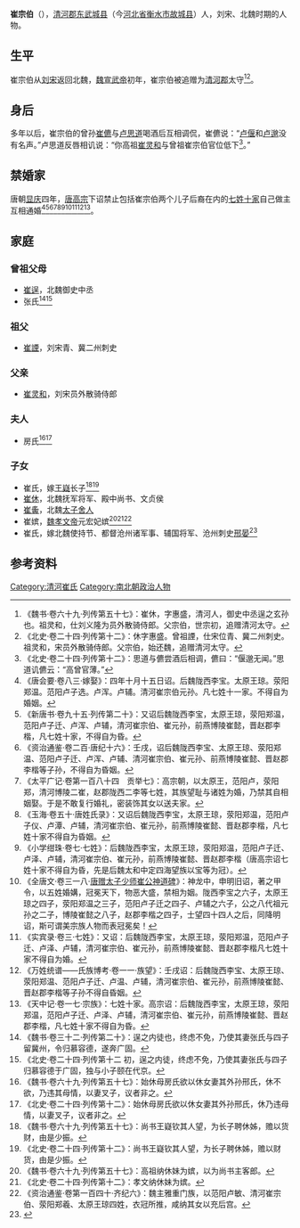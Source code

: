 '''崔宗伯'''（{{bd|5世紀||？||}}），[[清河郡|清河郡]][[东武城县|东武城县]]（今[[河北省|河北省]][[衡水市|衡水市]][[故城县|故城县]]）人，刘宋、北魏时期的人物。

==生平==
崔宗伯从[[刘宋|刘宋]]返回北魏，[[魏宣武帝|魏宣武帝]]初年，崔宗伯被追赠为[[清河郡|清河郡]]太守<ref>《魏书·卷六十九·列传第五十七》：崔休，字惠盛，清河人，御史中丞逞之玄孙也。祖灵和，仕刘义隆为员外散骑侍郎。父宗伯，世宗初，追赠清河太守。</ref><ref>《北史·卷二十四·列传第十二》：休字惠盛。曾祖諲，仕宋位青、冀二州刺史。祖灵和，宋员外散骑侍郎。父宗伯，始还魏，追赠清河太守。</ref>。

==身后==
多年以后，崔宗伯的曾孙[[崔儦|崔儦]]与[[卢思道|卢思道]]喝酒后互相调侃，崔儦说：“[[卢偃|卢偃]]和[[卢邈|卢邈]]没有名声。”卢思道反唇相讥说：“你高祖[[崔灵和|崔灵和]]与曾祖崔宗伯官位低下<ref>《北史·卷二十四·列传第十二》：思道与儦尝酒后相调，儦曰：“偃邈无闻。”思道讥儦云：“高曾官薄。”</ref>。”

==禁婚家==
唐朝[[显庆|显庆]]四年，[[唐高宗|唐高宗]]下诏禁止包括崔宗伯两个儿子后裔在内的[[七姓十家|七姓十家]]自己做主互相通婚<ref>《唐会要·卷八三·嫁娶》：四年十月十五日诏。后魏陇西李宝。太原王琼。荥阳郑温。范阳卢子选。卢浑。卢辅。清河崔宗伯元孙。凡七姓十一家。不得自为婚姻。</ref><ref>《新唐书·卷九十五·列传第二十》：又诏后魏陇西李宝，太原王琼，荥阳郑温，范阳卢子迁、卢浑、卢辅，清河崔宗伯、崔元孙，前燕博陵崔懿，晋赵郡李楷，凡七姓十家，不得自为昏。</ref><ref>《资治通鉴·卷二百·唐纪十六》：壬戌，诏后魏陇西李宝、太原王琼、荥阳郑温、范阳卢子迁、卢浑、卢辅、清河崔宗伯、崔元孙、前燕博陵崔懿、晋赵郡李楷等子孙，不得自为昏姻。</ref><ref>《太平广记·卷第一百八十四　贡举七》：高宗朝，以太原王，范阳卢，荥阳郑，清河博陵二崔，赵郡陇西二李等七姓，其族望耻与诸姓为婚，乃禁其自相姻娶。于是不敢复行婚礼，密装饰其女以送夫家。</ref><ref>《玉海·卷五十·唐姓氏录》：又诏后魏陇西李宝，太原王琼，荥阳郑温，范阳卢子仪、卢潭、卢辅，清河崔宗伯、崔元孙，前燕博陵崔懿、晋赵郡李楷，凡七姓十家不得自为昏姻。</ref><ref>《小学绀珠·卷七·七姓》：后魏陇西李宝，太原王琼，荥阳郑温，范阳卢子迁、卢泽、卢辅，清河崔宗伯、崔元孙，前燕博陵崔懿、晋赵郡李楷（唐高宗诏七姓十家不得自为昏，先是后魏太和中定四海望族以宝等为冠）。</ref><ref>《全唐文·卷三一八·[[s:唐贈太子少師崔公神道碑|唐赠太子少师崔公神道碑]]》：神龙中，申明旧诏，著之甲令，以五姓婚媾，冠冕天下，物恶大盛，禁相为姻。陇西李宝之六子，太原王琼之四子，荥阳郑温之三子，范阳卢子迁之四子、卢辅之六子，公之八代祖元孙之二子，博陵崔懿之八子，赵郡李楷之四子，士望四十四人之后，同降明诏，斯可谓美宗族人物而表冠冕矣！</ref><ref>《实宾录·卷三·七姓》：又诏：后魏陇西李宝，太原王琼，荥阳郑温，范阳卢子迁、卢泽、卢辅，清河崔宗伯、崔元孙，前燕博陵崔懿、晋赵郡李楷凡七姓十家不得自为婚。</ref><ref>《万姓统谱——氏族博考·卷一一·族望》：壬戌诏：后魏陇西李宝、太原王琼、荥阳郑温、范阳卢子迁、卢温、卢辅，清河崔宗伯、崔元孙，前燕博陵崔懿、晋赵郡李楷等子孙不得自昏姻。</ref><ref>《天中记·卷一七·宗族》：七姓十家。高宗诏：后魏陇西李宝，太原王琼，荥阳郑温，范阳卢子迁、卢泽、卢辅，清河崔宗伯、崔元孙，前燕博陵崔懿、晋赵郡李楷，凡七姓十家不得自为昏。</ref>。

==家庭==
===曾祖父母===
*[[崔逞|崔逞]]，北魏御史中丞
*张氏<ref>《魏书·卷三十二·列传第二十》：逞之内徒也，终虑不免，乃使其妻张氏与四子留冀州，令归慕容德，遂奔广固。</ref><ref>《北史·卷二十四·列传第十二 初，逞之内徒，终虑不免，乃使其妻张氏与四子归慕容德于广固，独与小子颐在代京。</ref>

===祖父===
*[[崔諲|崔諲]]，刘宋青、冀二州刺史

===父亲===
*[[崔灵和|崔灵和]]，刘宋员外散骑侍郎

===夫人===
*房氏<ref>《魏书·卷六十九·列传第五十七》：始休母房氏欲以休女妻其外孙邢氏，休不欲，乃违其母情，以妻叉子，议者非之。</ref><ref>《北史·卷二十四·列传第十二》：始休母房氏欲以休女妻其外孙邢氏，休乃违母情，以妻叉子，议者非之。</ref>

===子女===
*崔氏，嫁[[王嶷|王嶷]]长子<ref>《魏书·卷六十九·列传第五十七》：尚书王嶷钦其人望，为长子聘休姊，赡以货财，由是少振。</ref><ref>《北史·卷二十四·列传第十二》：尚书王嶷钦其人望，为长子聘休姊，赡以财货，由是少振。</ref>
*[[崔休|崔休]]，北魏抚军将军、殿中尚书、文贞侯
*[[崔夤|崔夤]]，北魏[[太子舍人|太子舍人]]
*崔嫔，[[魏孝文帝|魏孝文帝]]元宏妃嫔<ref>《魏书·卷六十九·列传第五十七》：高祖纳休妹为嫔，以为尚书主客郎。</ref><ref>《北史·卷二十四·列传第十二》：孝文纳休妹为嫔。</ref><ref>《资治通鉴·卷第一百四十·齐纪六》：魏主雅重门族，以范阳卢敏、清河崔宗伯、荥阳郑羲、太原王琼四姓，衣冠所推，咸纳其女以充后宫。</ref>
*崔氏，嫁北魏使持节、都督沧州诸军事、辅国将军、沧州刺史[[邢晏|邢晏]]<ref>{{Cite book | author =沧州市文物局编 | title = 《沧州出土墓志》 | location =  北京 | publisher =  科学出版社  | date =2007年8月| pages =十四-十六 |ISBN =978-7-03-019523-4| accessdate = 2016-02-08 | url = | language= zh-cn| quote = }}</ref>

==参考资料==
{{reflist}}

[[Category:清河崔氏|Category:清河崔氏]]
[[Category:南北朝政治人物|Category:南北朝政治人物]]